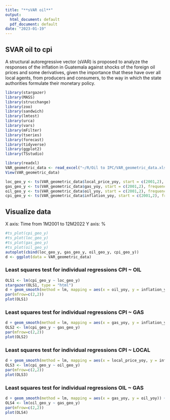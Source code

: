 ---
title: "**sVAR oil**"
output:
  html_document: default
  pdf_document: default
date: "2023-01-19"
---

## SVAR oil to cpi

A structural autoregressive vector (sVAR) is proposed to analyze the responses of the inflation in Guatemala against shocks of the foreign oil prices and some derivatives, given the importance that these have over all local agents, from producers and consumers, to the way in which the state authorities formulate their monetary policy.

```{r library, include=FALSE}
library(stargazer)
library(MASS)
library(strucchange)
library(zoo)
library(sandwich)
library(lmtest)
library(urca)
library(vars)
library(mFilter)
library(tseries)
library(forecast)
library(tidyverse)
library(ggplot2)
library(TSstudio)

library(readxl)
VAR_geometric_data <- read_excel("~/R/Oil to IPC/VAR_geometric_data.xlsx")
View(VAR_geometric_data)

loc_geo_y <- ts(VAR_geometric_data$local_price_yoy, start = c(2001,2), frequency = 12)
gas_geo_y <- ts(VAR_geometric_data$gas_yoy, start = c(2001,2), frequency = 12)
oil_geo_y <- ts(VAR_geometric_data$oil_yoy, start = c(2001,2), frequency = 12)
cpi_geo_y <- ts(VAR_geometric_data$inflation_yoy, start = c(2001,2), frequency = 12)
```
## Visualize data 

X axis: Time from 1M2001 to 12M2022
Y axis: %

```{r, include = FALSE}

#ts_plot(cpi_geo_y)
#ts_plot(loc_geo_y)
#ts_plot(gas_geo_y)
#ts_plot(oil_geo_y)
autoplot(cbind(loc_geo_y, gas_geo_y, oil_geo_y, cpi_geo_y))
d <- ggplot(data = VAR_geometric_data)
```

### Least squares test for individual regressions CPI ~ OIL

\begin{table}[!htbp] \centering 
  \caption{} 
  \label{} 
\begin{tabular}{@{\extracolsep{5pt}}lc} 
\\[-1.8ex]\hline 
\hline \\[-1.8ex] 
 & \multicolumn{1}{c}{\textit{Dependent variable:}} \\ 
\cline{2-2} 
\\[-1.8ex] & cpi\_geo\_y \\ 
\hline \\[-1.8ex] 
 loc\_geo\_y & 0.057$^{***}$ \\ 
  & (0.008) \\ 
  & \\ 
 Constant & 0.021$^{***}$ \\ 
  & (0.001) \\ 
  & \\ 
\hline \\[-1.8ex] 
Observations & 252 \\ 
R$^{2}$ & 0.179 \\ 
Adjusted R$^{2}$ & 0.176 \\ 
Residual Std. Error & 0.010 (df = 250) \\ 
F Statistic & 54.434$^{***}$ (df = 1; 250) \\ 
\hline 
\hline \\[-1.8ex] 
\textit{Note:}  & \multicolumn{1}{r}{$^{*}$p$<$0.1; $^{**}$p$<$0.05; $^{***}$p$<$0.01} \\ 
\end{tabular} 
\end{table} 

```{r, echo=FALSE}
OLS1 <- lm(cpi_geo_y ~ loc_geo_y)
stargazer(OLS1, type = "html")
d + geom_smooth(method = lm, mapping = aes(x = oil_yoy, y = inflation_yoy)) + geom_point(mapping = aes(x = oil_yoy, y = inflation_yoy))
par(mfrow=c(2,2))
plot(OLS1)

```

### Least squares test for individual regressions CPI ~ GAS
```{r, ocho=FALSE}
d + geom_smooth(method = lm, mapping = aes(x = gas_yoy, y = inflation_yoy)) + geom_point(mapping = aes(x = gas_yoy, y = inflation_yoy))
OLS2 <- lm(cpi_geo_y ~ gas_geo_y)
par(mfrow=c(2,2))
plot(OLS2)

```

### Least squares test for individual regressions CPI ~ LOCAL
```{r, echo=FALSE}
d + geom_smooth(method = lm, mapping = aes(x = local_price_yoy, y = inflation_yoy)) + geom_point(mapping = aes(x = local_price_yoy, y = inflation_yoy))
OLS3 <- lm(cpi_geo_y ~ oil_geo_y)
par(mfrow=c(2,2))
plot(OLS3)

```

### Least squares test for individual regressions OIL ~ GAS
```{r, echo=FALSE}
d + geom_smooth(method = lm, mapping = aes(x = gas_yoy, y = oil_yoy)) + geom_point(mapping = aes(x = gas_yoy, y = oil_yoy))
OLS4 <- lm(oil_geo_y ~ gas_geo_y)
par(mfrow=c(2,2))
plot(OLS4)

```

